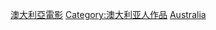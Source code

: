 {{Container category}}
{{Commonscat|Films of Australia}}

[[Category:澳大利亞電影|]]
[[Category:澳大利亚人作品|Category:澳大利亚人作品]]
[[Category:大洋洲各國電影作品|Australia]]